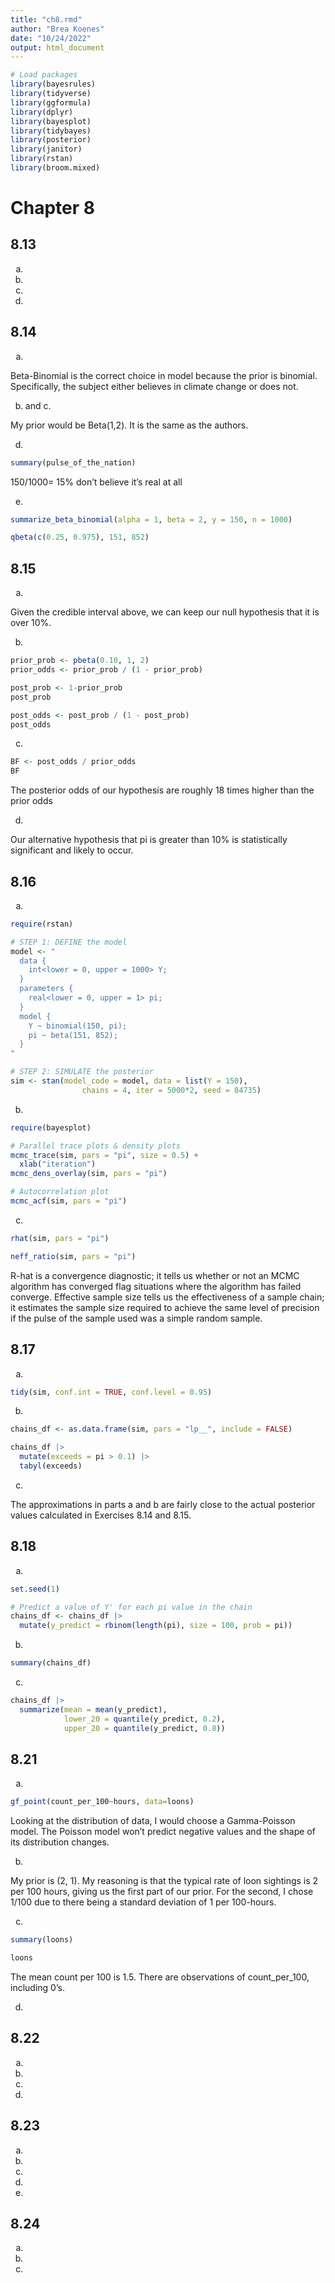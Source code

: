 ```yaml
---
title: "ch8.rmd"
author: "Brea Koenes"
date: "10/24/2022"
output: html_document
---
```


```r
# Load packages
library(bayesrules)
library(tidyverse)
library(ggformula)
library(dplyr)
library(bayesplot)
library(tidybayes)
library(posterior)
library(janitor)
library(rstan)
library(broom.mixed)
```

# Chapter 8

## 8.13

a.  

b.  

c.  

d.  

## 8.14

a.  

Beta-Binomial is the correct choice in model because the prior is binomial. Specifically, the subject either believes in climate change or does not.

b.  and c.

My prior would be Beta(1,2). It is the same as the authors.

d.  

```r
summary(pulse_of_the_nation)
```

150/1000= 15% don't believe it's real at all

e.  

```r
summarize_beta_binomial(alpha = 1, beta = 2, y = 150, n = 1000)
```

```r
qbeta(c(0.25, 0.975), 151, 852)
```

## 8.15

a.  

Given the credible interval above, we can keep our null hypothesis that it is over 10%.

b.  

```r
prior_prob <- pbeta(0.10, 1, 2)
prior_odds <- prior_prob / (1 - prior_prob)

post_prob <- 1-prior_prob 
post_prob
```

```r
post_odds <- post_prob / (1 - post_prob)
post_odds
```

c.  

```r
BF <- post_odds / prior_odds
BF
```

The posterior odds of our hypothesis are roughly 18 times higher than the prior odds

d.  

Our alternative hypothesis that pi is greater than 10% is statistically significant and likely to occur.

## 8.16

a.  

```r
require(rstan)

# STEP 1: DEFINE the model
model <- "
  data {
    int<lower = 0, upper = 1000> Y;
  }
  parameters {
    real<lower = 0, upper = 1> pi;
  }
  model {
    Y ~ binomial(150, pi);
    pi ~ beta(151, 852);
  }
"

# STEP 2: SIMULATE the posterior
sim <- stan(model_code = model, data = list(Y = 150), 
                chains = 4, iter = 5000*2, seed = 84735)
```

b.  

```r
require(bayesplot)

# Parallel trace plots & density plots
mcmc_trace(sim, pars = "pi", size = 0.5) + 
  xlab("iteration")
mcmc_dens_overlay(sim, pars = "pi")

# Autocorrelation plot
mcmc_acf(sim, pars = "pi")
```

c.  

```r
rhat(sim, pars = "pi")

neff_ratio(sim, pars = "pi")
```

R-hat is a convergence diagnostic; it tells us whether or not an MCMC algorithm has converged flag situations where the algorithm has failed converge. Effective sample size tells us the effectiveness of a sample chain; it estimates the sample size required to achieve the same level of precision if the pulse of the sample used was a simple random sample.

## 8.17

a.  

```r
tidy(sim, conf.int = TRUE, conf.level = 0.95)
```

b.  

```r
chains_df <- as.data.frame(sim, pars = "lp__", include = FALSE)
```

```r
chains_df |>
  mutate(exceeds = pi > 0.1) |> 
  tabyl(exceeds)
```

c.  

The approximations in parts a and b are fairly close to the actual posterior values calculated in Exercises 8.14 and 8.15.

## 8.18

a.  

```r
set.seed(1)

# Predict a value of Y' for each pi value in the chain
chains_df <- chains_df |>
  mutate(y_predict = rbinom(length(pi), size = 100, prob = pi))
```

b.  

```r
summary(chains_df)
```

c.  

```r
chains_df |>
  summarize(mean = mean(y_predict),
            lower_20 = quantile(y_predict, 0.2),
            upper_20 = quantile(y_predict, 0.8))
```

## 8.21

a.  

```r
gf_point(count_per_100~hours, data=loons)
```

Looking at the distribution of data, I would choose a Gamma-Poisson model. The Poisson model won't predict negative values and the shape of its distribution changes. 

b.  

My prior is (2, 1). My reasoning is that the typical rate of loon sightings is 2 per 100 hours, giving us the first part of our prior. For the second, I chose 1/100 due to there being a standard deviation of 1 per 100-hours.

c.  

```r
summary(loons)
```

```r
loons
```


The mean count per 100 is 1.5. There are observations of count_per_100, including 0's. 

d.  

## 8.22

a.  

b.  

c.  

d.  

## 8.23

a.  

b.  

c.  

d.  

e.  

## 8.24

a.  

b.  

c.  
